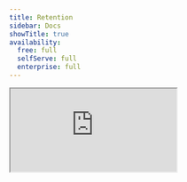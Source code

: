 ```yaml
---
title: Retention
sidebar: Docs
showTitle: true
availability:
  free: full
  selfServe: full
  enterprise: full
---
```


<iframe 
    src="https://www.youtube-nocookie.com/embed/2jQco8hEvTI?start=658"
    className="rounded shadow-xl"
/>

Retention is a type of insight that shows you how many users return during subsequent periods. 

They're useful for answering questions like:

- Are new sign ups coming back to use your product after trying it?
- Is a new feature or user experience improving retention? 
- What type of user retains the best?

Retention insights are also a vital tool for evaluating whether you've [achieved product-market fit](/founders/product-market-fit-game).

## Creating a retention insight
<ProductScreenshot
    imageLight = {"https://res.cloudinary.com/dmukukwp6/image/upload/retention_f69d5f3c7c.png"} 
    imageDark = {"https://res.cloudinary.com/dmukukwp6/image/upload/retention_dark_51d858a4d0.png"}
    alt="Retention config" 
    classes="rounded"
/>

Retention insights support both [events](/docs/data/events) and [actions](/docs/data/actions).

When you create a retention insight, you're defining two things:

1. A start event – an event or action that determines if the user should be included in the retention analysis.
2. A return event – an event or action that the same user/entity 'returns' to perform. This tells us if the user was 'retained'.

It often, but not always, makes sense to use the same event or action for both.

<ProductScreenshot
    imageLight = {"https://res.cloudinary.com/dmukukwp6/image/upload/retention_product_interactions_light_5deef6c314.png"} 
    imageDark = {"https://res.cloudinary.com/dmukukwp6/image/upload/retention_product_interactions_dark_d3c93467e9.png"}
    alt="Retention config" 
    classes="rounded"
/>

In the example above, we used an action called 'Product Interactions' for both. 
The start event is highlighted in blue and the return event in green.
We grouped users by 'Unique users' and chosen users who did the 'Product Interactions' action for the first time during a six-week period.

You can also:

- Analyze retention for groups of users, such as all users in the same organization, company, or account. This is useful if your customers are companies with many users, but not all of them are active. This [requires group analytics](/docs/product-analytics/group-analytics).

- Define the retention period by any number of hours, days, weeks, or months. To analyze retention across a whole year, for example, you should configure your insight to say "in the last 12 months".

- Filter your retention insights using filter groups, such as event properties (country, device, etc.), person properties (job title, company name, etc.), feature flags (users who have a flag enabled), and existing [cohorts](/docs/data/cohorts) (pre-defined groups of users).

- Choose between **first time retention** and **recurring retention**. 
Recurring retention counts a user as part of a cohort if they performed the start event during that time period, irrespective of it was their first time or not. 
First time retention only counts a user as part of the cohort if it was their first time performing the start event.

- Add **breakdowns** to see how retention varies across different user segments. For example, you could break down by country to see which regions have the highest retention rates.

- Select between two **retention reference** options: "Period 0" (default) and "Previous period". The reference determines how percentages are calculated - either relative to the initial cohort or the previous period.

- Choose between **weighted mean** (default) and **simple mean** for retention calculation. Weighted mean accounts for different cohort sizes when calculating the average retention, while simple mean treats all cohorts equally.



## Understanding retention insights

Retention insights are visualized in two ways:

1. A **retention graph**, where each cohorts retention is rendered in a comparable line graph.
2. A **cohort retention table**, where the same data is shown in a table.

<ProductScreenshot
    imageLight = {"https://res.cloudinary.com/dmukukwp6/image/upload/retention_light_805120c74c.png"} 
    imageDark = {"https://res.cloudinary.com/dmukukwp6/image/upload/retention_dark_c319006162.png"}
    alt="Retention config" 
    classes="rounded"
/>

By default, both show the percentage of users who retained in each cohort relative to 'Week 0'

- **Column A** denotes the cohort. This retention insight is grouped by week, so it shows the date range of the six most recent weeks, and the seventh currently incomplete week. 

- **Column B** shows the size of each individual cohort. As noted earlier, retention insights default to unique users, but they can also be grouped by unique organizations, companies, etc.

- **Column C** is 'Week 0' – i.e. the week in which the start event or action first took place. This is always 100% because all users in that cohort must perform the event to be included. This would be 'Hour 0', 'Day 0', or 'Month 0' if you choose a different time period.

- **Column D** is Week 2 – i.e. the second week after the cohort was created. In this example, 27.4% of the 'May 20 to May 26' cohort retained, or 372 users.

When analyzing retention insights, remember that:

- Users cannot exist in more than one cohort – i.e. a user in the 'May 20 to May 26' won't also appear in the 'Jun 3 to Jun 9' cohort.

- Users can appear in more than one retention period – i.e. they could be counted in both 'Week 1' and 'Week 3', or all six weeks. This means, for example, that it's possible for a later period to have higher retention than an earlier period. This could suggest that users tend to return in a regular pattern – i.e. every few weeks or days – to perform a specific task.

- Retention insights only show you whether users performed an action or event, not how often. For that, create a [stickiness insight](/docs/product-analytics/stickiness).

- Periods in progress are marked with a tooltip indicating they're not yet complete. These periods will update as more data comes in.

- Clicking on a retention cell opens a modal with details about the specific users retained in that period, allowing for deeper analysis.


## Advanced retention options

### Relative retention
By default the retention percentage show in each cell is based off of 'starting cohort size' 
(the total number of users/entities that performed the start event which is indicated in the 'size' column).
So if Day 2 shows 25% for a cohort, it means that 25% of the users who performed the start event returned on Day 2.

You can toggle this to show retention relative to 'previous period'.
This changes the retention calculation to be the percentage of users who returned compared to the previous period.
With this option if Day 3 shows 40%, it means that 40% of the number of users who returned on Day 2 returned on Day 3.
The option helps to see which time interval has the biggest percentage increase/drop offs in users.

<ProductScreenshot
    imageLight = {"https://res.cloudinary.com/dmukukwp6/image/upload/retention_toggle_light_991ef62419.png"} 
    imageDark = {"https://res.cloudinary.com/dmukukwp6/image/upload/retention_toggle_dark_2b08408b59.png"}
    alt="Retention reference toggle" 
    classes="rounded"
/>

### Retention criteria
By default the retention numbers for a specific time interval, say Day 2, include only users who returned (performed 'return event') **on** Day 2.
This **on** retention is useful when you feature requires users to come back in each and every time interval.

An alternative to this is the **on or after** criteria. Also know as 'cumulative', 'rolling' or 'unbounded' retention.
When this is enabled, the retention number for a specific time interval, say Day 2, includes user who returned **on or after** Day 2 (i.e. users who returned on Day 3, Day 4,... are also counted in Day 2).
**On or after** retention provides an absolute view of how effectively you keep users coming back. 
It shows how many people first used your product and eventually returned to find more value, essentially highlighting the inverse of your overall churn rate.
This is useful when you want to measure your features which don't require users to come back consistently in every time period and gives you signal if they still care about the feature.

### Mean calculation logic
You can choose between two different calculation options for the mean/average retention for each time interval.
1. 'simple' - Calculates the average retention rate across all cohorts by giving equal weight to each cohort, regardless of its size.
2. 'weighted' - Calculates the average retention rate by giving more weight to larger cohorts, accounting for different cohort sizes in the final mean.

### Breakdowns
You can breakdown your retention numbers and graph on event/person properties.
eg. Breaking down the retention numbers by 'Country Name' can help to see which countries/regions have higher retention for the feature.

When using breakdowns you see the mean retention for each breakdown value and can click on each row to expand and show
each cohort with that breakdown value. 
There is also a dropdown selector next to the time range filter which lets you filter the graph and table
for a specific breakdown value.

Note, the breakdown logic is implemented such that both the start and return event must have the same breakdown value.
Example, when breaking down by browser, if the user performs the start event in Google Chrome but performs the return event in Firefox,
the return event won't be counted in the breakdown results for Google Chrome. 

### Configure display of retention insights on dashboards
Retention insights let you toggle the type of graph you're using.
You can select between a 'Line chart' and a 'Bar chart'.
Also within 'Options' you can select how the retention insight should show up on dashboards.
You can toggle between showing both/one of the retention graph and the retention table. 


##  Retention vs. Stickiness


[Stickiness](/docs/product-analytics/stickiness) and retention insights can look very similar, but they tell you different things:

-   **Retention** measures the percentage of users who came back and performed an event within a given period **at least once**
-   **Stickiness** measures **how many** times within a period a user performed an event

Retention is good for seeing how well you're doing at keeping users engaged overall. Stickiness is useful for seeing deeply users are engaging with your product and helps you identify the most engaged users.